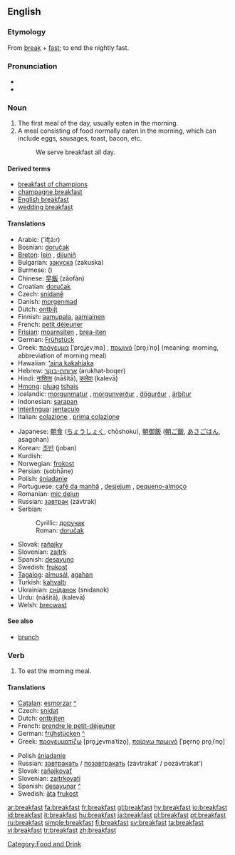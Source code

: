 ==English==

===Etymology===
From [[break]] + [[fast]]; to end the nightly fast.

===Pronunciation===
*{{IPA|/ˈbɹɛkfəst/}}
*{{audio|en-us-breakfast.ogg|Audio (US)}}

===Noun===
{{en-noun}}

# The first meal of the day, usually eaten in the morning.
# A meal consisting of food normally eaten in the morning, which can include eggs, sausages, toast, bacon, etc.
#:We serve breakfast all day.

====Derived terms====
*[[breakfast of champions]]
*[[champagne breakfast]]
*[[English breakfast]]
*[[wedding breakfast]]

====Translations====
{{top}}
*Arabic: {{ARchar|[[افطار]]}} (’ifʈá:r) {{m}}
*Bosnian: [[doručak]] {{m}}
*[[Breton]]: [[lein]] {{f}}, [[dijuniñ]] {{m}}
*Bulgarian: [[закуска]] (zakuska) {{f}}
*Burmese: ({{IPA|/mə̇.nɛ̄ˀ.sɑ̄/}})
*Chinese: [[早飯]] (zǎofàn)
*Croatian: [[doručak]] {{m}}
*Czech: [[snídaně]] {{f}}
*Danish: [[morgenmad]] {{g|Danish}}
*Dutch: [[ontbijt]] {{n}}
*Finnish: [[aamupala]], [[aamiainen]]
*French: [[petit déjeuner]] {{m}}
*[[Frisian]]: [[moarnsiten]] {{n}}, [[brea-iten]] {{n}}
*German: [[Frühstück]] {{n}}
*Greek: [[πρόγευμα]] [ˈpro̞ʝe̞vˌma] {{n}}, [[πρωινό]] [pro̞ˌiˈno̞] {{n}} (meaning: morning, abbreviation of morning meal)
*Hawaiian: [[ʻaina kakahiaka]]
*Hebrew: [[ארוחת-בוקר]] (arukhat-boqer) {{f}}
*Hindi: [[नाशिता]] (nāšitā), [[कलेवा]] (kalevā)
*[[Hmong]]: [[pluag]] [[tshais]]
*Icelandic: [[morgunmatur]] {{m}}, [[morgunverður]] {{m}}, [[dögurður]] {{m}}, [[árbítur]] {{m}}
*Indonesian: [[sarapan]]
*[[Interlingua]]: [[jentaculo]]
*Italian: [[colazione]] {{f}}, [[prima colazione]] {{f}}
{{mid}}
*Japanese: [[朝食]] ([[ちょうしょく]], chōshoku), [[朝御飯]] ([[朝ご飯]], [[あさごはん]], asagohan)
*Korean: [[조반]] (joban)
*Kurdish: {{KUchar|[[به‌رچای]]}}
*Norwegian: [[frokost]] {{m}}
*Persian: {{FAchar|[[صبحانه]]}} (sobhāne)
*Polish: [[śniadanie]] {{n}}
*Portuguese: [[café da manhã]] {{m}}, [[desjejum]] {{f}}, [[pequeno-almoço]] {{m}}
*Romanian: [[mic dejun]] {{n}}
*Russian: [[завтрак]] (závtrak) {{m}}
*Serbian:
*:Cyrillic: [[доручак]] {{m}}
*:Roman: [[doručak]] {{m}}
*Slovak: [[raňajky]] {{fpl}}
*Slovenian: [[zajtrk]]
*Spanish: [[desayuno]] {{m}}
*Swedish: [[frukost]] {{c}}
*[[Tagalog]]: [[almusál]], [[agahan]]
*Turkish: [[kahvaltı]]
*Ukrainian: [[сніданок]] (snidanok) {{m}}
*Urdu: {{URchar|[[ناشتا]]}} (nāšitā), {{URchar|[[کلیوا]]}} (kalevā)
*Welsh: [[brecwast]] {{m}}
{{bottom}}

====See also====
*[[brunch]]

===Verb===
{{en-verb}}

# To eat the morning meal.

====Translations====
{{top}}
*[[Catalan]]: [[esmorzar]] [[:ca:esmorzar|^]]
*Czech: [[snídat]]
*Dutch: [[ontbijten]]
*French: [[prendre le petit-déjeuner]]
*German: [[frühstücken]] [[:de:frühstücken|^]]
*Greek: [[προγευματίζω]] [pro̞ˌʝe̞vmaˈtizo̞], [[παίρνω πρωινό]] [ˈpe̞rno̞ pro̞ˌiˈno̞]
{{mid}}
*Polish [[śniadanie]]
*Russian: [[завтракать]] / [[позавтракать]] (závtrakat’ / pozávtrakat’)
*Slovak: [[raňajkovať]]
*Slovenian: [[zajtrkovati]]
*Spanish: [[desayunar]] [[:es:desayunar|^]]
*Swedish: [[äta]] [[frukost]]
{{bottom}}

[[Category:Food and Drink]]

[[ar:breakfast]]
[[fa:breakfast]]
[[fr:breakfast]]
[[gl:breakfast]]
[[hy:breakfast]]
[[io:breakfast]]
[[id:breakfast]]
[[it:breakfast]]
[[hu:breakfast]]
[[ja:breakfast]]
[[pl:breakfast]]
[[pt:breakfast]]
[[ru:breakfast]]
[[simple:breakfast]]
[[fi:breakfast]]
[[sv:breakfast]]
[[ta:breakfast]]
[[vi:breakfast]]
[[tr:breakfast]]
[[zh:breakfast]]
